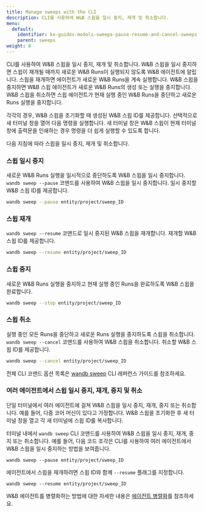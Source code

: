 ```yaml
---
title: Manage sweeps with the CLI
description: CLI를 사용하여 W&B 스윕을 일시 중지, 재개 및 취소합니다.
menu:
  default:
    identifier: ko-guides-models-sweeps-pause-resume-and-cancel-sweeps
    parent: sweeps
weight: 8
---
```


CLI를 사용하여 W&B 스윕을 일시 중지, 재개 및 취소합니다. W&B 스윕을 일시 중지하면 스윕이 재개될 때까지 새로운 W&B Runs이 실행되지 않도록 W&B 에이전트에 알립니다. 스윕을 재개하면 에이전트가 새로운 W&B Runs을 계속 실행합니다. W&B 스윕을 중지하면 W&B 스윕 에이전트가 새로운 W&B Runs의 생성 또는 실행을 중지합니다. W&B 스윕을 취소하면 스윕 에이전트가 현재 실행 중인 W&B Runs을 중단하고 새로운 Runs 실행을 중지합니다.

각각의 경우, W&B 스윕을 초기화할 때 생성된 W&B 스윕 ID를 제공합니다. 선택적으로 새 터미널 창을 열어 다음 명령을 실행합니다. 새 터미널 창은 W&B 스윕이 현재 터미널 창에 출력문을 인쇄하는 경우 명령을 더 쉽게 실행할 수 있도록 합니다.

다음 지침에 따라 스윕을 일시 중지, 재개 및 취소합니다.

### 스윕 일시 중지

새로운 W&B Runs 실행을 일시적으로 중단하도록 W&B 스윕을 일시 중지합니다. `wandb sweep --pause` 코맨드를 사용하여 W&B 스윕을 일시 중지합니다. 일시 중지할 W&B 스윕 ID를 제공합니다.

```bash
wandb sweep --pause entity/project/sweep_ID
```

### 스윕 재개

`wandb sweep --resume` 코맨드로 일시 중지된 W&B 스윕을 재개합니다. 재개할 W&B 스윕 ID를 제공합니다.

```bash
wandb sweep --resume entity/project/sweep_ID
```

### 스윕 중지

새로운 W&B Runs 실행을 중지하고 현재 실행 중인 Runs을 완료하도록 W&B 스윕을 완료합니다.

```bash
wandb sweep --stop entity/project/sweep_ID
```

### 스윕 취소

실행 중인 모든 Runs을 중단하고 새로운 Runs 실행을 중지하도록 스윕을 취소합니다. `wandb sweep --cancel` 코맨드를 사용하여 W&B 스윕을 취소합니다. 취소할 W&B 스윕 ID를 제공합니다.

```bash
wandb sweep --cancel entity/project/sweep_ID
```

전체 CLI 코맨드 옵션 목록은 [wandb sweep](/ko/models/ref/cli/wandb-sweep) CLI 레퍼런스 가이드를 참조하세요.

### 여러 에이전트에서 스윕 일시 중지, 재개, 중지 및 취소

단일 터미널에서 여러 에이전트에 걸쳐 W&B 스윕을 일시 중지, 재개, 중지 또는 취소합니다. 예를 들어, 다중 코어 머신이 있다고 가정합니다. W&B 스윕을 초기화한 후 새 터미널 창을 열고 각 새 터미널에 스윕 ID를 복사합니다.

터미널 내에서 `wandb sweep` CLI 코맨드를 사용하여 W&B 스윕을 일시 중지, 재개, 중지 또는 취소합니다. 예를 들어, 다음 코드 조각은 CLI를 사용하여 여러 에이전트에서 W&B 스윕을 일시 중지하는 방법을 보여줍니다.

```
wandb sweep --pause entity/project/sweep_ID
```

에이전트에서 스윕을 재개하려면 스윕 ID와 함께 `--resume` 플래그를 지정합니다.

```
wandb sweep --resume entity/project/sweep_ID
```

W&B 에이전트를 병렬화하는 방법에 대한 자세한 내용은 [에이전트 병렬화](/ko/models/sweeps/parallelize-agents/)를 참조하세요.
